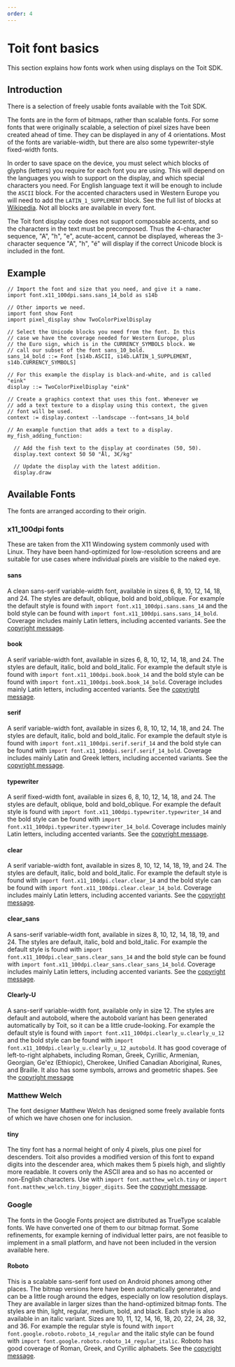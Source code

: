 ```yaml
---
order: 4
---
```


# Toit font basics

This section explains how fonts work when using displays on the Toit SDK.

## Introduction

There is a selection of freely usable fonts available with the Toit SDK.

The fonts are in the form of bitmaps, rather than scalable fonts. For some
fonts that were originally scalable, a selection of pixel sizes have been created ahead of time.
They can be displayed in any of 4 orientations. Most of the fonts are
variable-width, but there are also some typewriter-style fixed-width fonts.

In order to save space on the device, you must select which blocks of glyphs
(letters) you require for each font you are using. This will depend on the
languages you wish to support on the display, and which special characters you
need. For English language text it will be enough to include the `ASCII` block.
For the accented characters used in Western Europe you will need to add the
`LATIN_1_SUPPLEMENT` block. See the full list of blocks at
[Wikipedia](https://en.wikipedia.org/wiki/Unicode_block).
Not all blocks are available in every font.

<Note>

The Toit font display code does not support composable accents, and
so the characters in the text must be precomposed. Thus the 4-character sequence,
"A", "h", "e", acute-accent, cannot be displayed, whereas the 3-character
sequence "A", "h", "é" will display if the correct Unicode block is included in
the font.

</Note>

## Example

```
// Import the font and size that you need, and give it a name.
import font.x11_100dpi.sans.sans_14_bold as s14b

// Other imports we need.
import font show Font
import pixel_display show TwoColorPixelDisplay

// Select the Unicode blocks you need from the font. In this
// case we have the coverage needed for Western Europe, plus
// the Euro sign, which is in the CURRENCY_SYMBOLS block. We
// call our subset of the font sans_10_bold.
sans_14_bold ::= Font [s14b.ASCII, s14b.LATIN_1_SUPPLEMENT, s14b.CURRENCY_SYMBOLS]

// For this example the display is black-and-white, and is called "eink"
display ::= TwoColorPixelDisplay "eink"

// Create a graphics context that uses this font. Whenever we
// add a text texture to a display using this context, the given
// font will be used.
context := display.context --landscape --font=sans_14_bold

// An example function that adds a text to a display.
my_fish_adding_function:

  // Add the fish text to the display at coordinates (50, 50).
  display.text context 50 50 "Ål, 3€/kg"

  // Update the display with the latest addition.
  display.draw
```

## Available Fonts

The fonts are arranged according to their origin.

### x11_100dpi fonts

These are taken from the X11 Windowing system commonly used with
Linux. They have been hand-optimized for low-resolution screens
and are suitable for use cases where individual pixels are visible
to the naked eye.

#### sans

A clean sans-serif variable-width font,
available in sizes 6, 8, 10, 12, 14, 18, and 24. The styles are default,
oblique, bold and bold_oblique. For example the default style is found
with `import font.x11_100dpi.sans.sans_14` and the bold style can be
found with `import font.x11_100dpi.sans.sans_14_bold`. Coverage includes
mainly Latin letters, including accented variants.
See the [copyright message](../adobe_copyright).

#### book

A serif variable-width font,
available in sizes 6, 8, 10, 12, 14, 18, and 24. The styles are default,
italic, bold and bold_italic. For example the default style is found
with `import font.x11_100dpi.book.book_14` and the bold style can be
found with `import font.x11_100dpi.book.book_14_bold`. Coverage includes
mainly Latin letters, including accented variants.
See the [copyright message](../adobe_copyright).

#### serif

A serif variable-width font,
available in sizes 6, 8, 10, 12, 14, 18, and 24. The styles are default,
italic, bold and bold_italic. For example the default style is found
with `import font.x11_100dpi.serif.serif_14` and the bold style can be
found with `import font.x11_100dpi.serif.serif_14_bold`. Coverage includes
mainly Latin and Greek letters, including accented variants.
See the [copyright message](../adobe_copyright).

#### typewriter

A serif fixed-width font,
available in sizes 6, 8, 10, 12, 14, 18, and 24. The styles are default,
oblique, bold and bold_oblique. For example the default style is found
with `import font.x11_100dpi.typewriter.typewriter_14` and the bold style can be
found with `import font.x11_100dpi.typewriter.typewriter_14_bold`. Coverage includes
mainly Latin letters, including accented variants.
See the [copyright message](../adobe_copyright).

#### clear

A serif variable-width font,
available in sizes 8, 10, 12, 14, 18, 19, and 24. The styles are default,
italic, bold and bold_italic. For example the default style is found
with `import font.x11_100dpi.clear.clear_14` and the bold style can be
found with `import font.x11_100dpi.clear.clear_14_bold`. Coverage includes
mainly Latin letters, including accented variants.
See the [copyright message](../bigelow_and_holmes_copyright).

#### clear_sans

A sans-serif variable-width font,
available in sizes 8, 10, 12, 14, 18, 19, and 24. The styles are default,
italic, bold and bold_italic. For example the default style is found
with `import font.x11_100dpi.clear_sans.clear_sans_14` and the bold style can be
found with `import font.x11_100dpi.clear_sans.clear_sans_14_bold`. Coverage includes
mainly Latin letters, including accented variants.
See the [copyright message](../bigelow_and_holmes_copyright).

#### Clearly-U

A sans-serif variable-width font,
available only in size 12. The styles are default and autobold, where
the autobold variant has been generated automatically by Toit, so it
can be a little crude-looking.
For example the default style is found
with `import font.x11_100dpi.clearly_u.clearly_u_12` and the bold style can be
found with `import font.x11_100dpi.clearly_u.clearly_u_12_autobold`.
It has
good coverage of left-to-right alphabets, including Roman, Greek, Cyrillic,
Armenian, Georgian, Ge'ez (Ethiopic), Cherokee, Unified Canadian Aboriginal,
Runes, and Braille. It also has some symbols, arrows and geometric shapes.
See the [copyright message](../nmsu_copyright)

### Matthew Welch

The font designer Matthew Welch has designed some freely available fonts
of which we have chosen one for inclusion.

#### tiny

The tiny font has a normal height of only 4 pixels, plus one pixel for
descenders. Toit also provides a modified version of this font to
expand digits into the
descender area, which makes them 5 pixels high, and slightly more readable.
It covers only the ASCII area and so has no accented or non-English
characters. Use with `import font.matthew_welch.tiny` or
`import font.matthew_welch.tiny_bigger_digits`.
See the [copyright message](../matthew_welch_copyright).

### Google

The fonts in the Google Fonts project are distributed as TrueType
scalable fonts. We have converted one of them to our bitmap format.
Some refinements, for example kerning of individual letter pairs,
are not feasible to implement in a small platform, and have not
been included in the version available here.

#### Roboto

This is a scalable sans-serif font used on Android phones among other places.
The bitmap versions here have been automatically generated, and
can be a little rough around the edges, especially on low resolution
displays. They are available in larger sizes than the hand-optimized
bitmap fonts. The styles are thin, light, regular, medium, bold, and black.
Each style is also available in an italic variant. Sizes are 10,
11, 12, 14, 16, 18, 20, 22, 24, 28, 32, and 36.
For example the regular style is found
with `import font.google.roboto.roboto_14_regular` and the italic style can be
found with `import font.google.roboto.roboto_14_regular_italic`.
Roboto has good coverage of Roman, Greek, and Cyrillic alphabets.
See the [copyright message](../apache_font_license).
